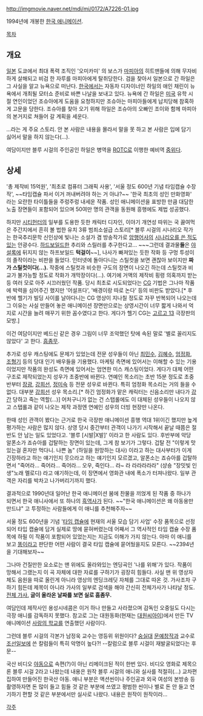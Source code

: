 http://imgmovie.naver.net/mdi/mi/0172/A7226-01.jpg

{{{#!html
<iframe width="560" height="315" src="//www.youtube.com/embed/APFbWBWXv0w" frameborder="0" allowfullscreen></iframe>}}}

1994년에 개봉한 [[한국 애니메이션]].

[[목차]]

== 개요 ==
[[일본]] 도쿄에서 최대 폭력 조직인 '오미카미' 의 보스가 [[마피아]]의 히트맨들에 의해 무자비하게 살해되고 비검 한 자루를 마피아에게 탈취당한다. 검을 찾아서 일본으로 간 하일은 그 사실을 알고 뉴욕으로 떠난다. [[한국]]에서는 자동차 디자이너인 하일의 애인 채린이 뉴욕에서 개최될 모터쇼 준비로 바쁜 나날을 보내고 있다. 뉴욕에 간 하일은 [[미국]] 유학 시절 연인이었던 조슈아에게 도움을 요청하지만 조슈아는 마피아들에게 납치당해 참혹하게 고문을 당한다. 조슈아를 찾아 오기 위해 하일은 조슈아의 오빠인 조이와 함께 마피아의 본거지로 쳐들어 갈 계획을 세운다.

...라는 게 주요 스토리. 안 본 사람은 내용을 몰라서 말을 못 하고 본 사람은 입에 담기 싫어서 말을 하지 않는다(...).    

여담이지만 블루 시걸의 주인공인 하일은 병역을 [[ROTC]]로 이행한 예비역 [[중위]]다.

== 상세 ==
'총 제작비 15억원', '최초로 컴퓨터 그래픽 사용', '서울 정도 600년 기념 타임캡슐 수장작', ~~타임캡슐 파서 이거 꺼내버려야 하는 거 아냐?~~ '한국 최초의 성인 만화영화' 라는 요란한 타이틀들을 주렁주렁 내세운 작품. 성인 애니메이션을 표방한 만큼 대담한 노출 장면들이 포함되어 있으며 50여만 명의 관객을 동원해 흥행에도 제법 성공했다.

하지만 [[시티헌터]]의 일부를 도용한 듯한 캐릭터 디자인, 이야기 개연성 따위는 국 끓여먹은 주간지에서 흔히 볼 법한 유치 3류 범죄소설급 스토리[* 블루 시걸의 시나리오 작가는 한국추리문학 신인상에 빛나는 소설가 겸 방송작가로 [[암행어사]]의 [http://www2.ktrwa.or.kr/new/?doc=bbs/gnuboard.php&bo_table=old_hoibo_1999&page=4&wr_id=140 시나리오를 쓴 적도 있는] 안광수다. [[하드보일드]]한 추리와 스릴러를 추구한다고... ~~~그런데 결과물'''들'''은 [[야설록]]에 뒤지지 않는 하프보일드 '''턱걸이'''~~], 나사가 빠져있는 듯한 작화 등 구멍 투성이의 졸작이라는 비판을 들었다. 인터넷에 돌아다니는 스틸컷을 보면 괜찮아 보이지만 '''짜가 스틸컷이다(...).''' 작중에 스틸컷과 비슷한 구도의 장면이 나오긴 하는데 스틸컷과 비교가 불가능할 정도로 작화가 개막장이다(...). 여기에 거액의 제작비 횡령 의혹까지 받는 등 여러 모로 아주 시끄러웠던 작품. 당시 최초로 시도되었다는 [[CG]] 기법은 그나마 작품에 박력을 심어주긴 했지만 '어설프다', '배경이랑 따로 논다' 등의 비판도 받았다.[* 후반에 헬기가 빌딩 사이를 날아다니는 CG 영상이 지나칠 정도로 자꾸 반복되어 나오는데 그 이유는 사실 만들어 놓은 애니메이션 장면만으로는 상영시간이 너무 짧게 나와서 억지로 시간을 늘려 매꾸기 위한 꼼수였다고 한다. 게다가 헬기 CG는 [[고르고 13]] 극장판의 모방.]

이건 여담이지만 베드신 같은 경우 그림이 너무 조악했던 탓에 속된 말로 '별로 꼴리지도 않았다' 고 한다. [[흠좀무]].

추가로 성우 캐스팅에도 문제가 있었는데 전문 성우들이 아닌 [[최민수]], [[김혜수]], [[엄정화]], [[조형기]] 등의 당대 인기 배우들을 기용했다. 마케팅 측면에 있어서는 이해할 수 있는 기용이었지만 작품의 완성도 측면에 있어서는 엄연한 미스 캐스팅이었다. 게다가 대체 어떤 구조로 제작되었는지 성우가 초중반에 바뀐다. 연예인 목소리는 초반 15분 정도로 초중반부터 [[장광]], [[강희선]], [[정미숙]] 등 전문 성우로 바뀐다. 특히 엄정화 목소리는 거의 들을 수 없다. 대부분 [[강희선]] 성우 목소리.[* 하긴 엄정화가 맡은 캐릭터는 신음소리만 내다가 [[강간]] 당하고 죽는 역할(...)] 어처구니가 없는 건 스탭롤에도 이 대체된 성우들이 나오지 않고 스탭롤과 같이 나오는 제작 과정엔 연예인 성우의 더빙 현장만 나온다.

한때 성인 관객이 봤다는 근거로 한국 극장판 애니메이션 흥행 역대 1위이긴 했지만 높게 평가하는 사람은 많지 않다. 상영 당시 중간부터 관객이 나가기 시작해서 끝날 때쯤은 절반도 안 남는 일도 있었다고. '블루 [시발|X발]' 이라고 한 사람도 있다.
후반부에 악당 알폰소가 죠슈아를 겁탈하는 장면이 있는데, 그게 참 보기가 그렇다. 겁탈 전 "이렇게 맛있는걸 혼자만 먹다니. 나쁜 놈" (하일을 원망하는 대사) 이라고 하는 대사부터가 이게 긴장하라고 하는 얘기인지 웃으라고 하는 얘기인지 모르겠고, 알폰소는 죠슈아를 겁탈하면서 "죽어라... 죽어라... 죽어라... 오우, 죽인다... 라~ 라 라라라라라" (샹숑 "장밋빛 인생"노래 멜로디) 라고 얘기하는데, 이 장면에서 영화관 내에 폭소가 터져나왔다. 일부 관객은 자리를 박차고 나가버리기까지 했다.

결과적으로 1990년대 일어난 한국 애니메이션 붐에 찬물을 끼얹게 된 작품 중 하나가 되면서 한국 애니사에서 또 하나의 [[흑역사]]가 된다. ~~"한국 애니메이션은 왜 아동용만 만드냐" 고 투정하는 사람들에게 이 애니를 추천해주자~~

서울 정도 600년을 기념 '[[타임 캡슐]]에 현재의 서울 모습 담기 사업' 수장 품목으로 선정되어 타입 캡슐에 담겨 실제로 땅에 묻혀버렸는데 어째서 그 역사적인 타임 캡슐 수장 품목에 하필 이 작품이 포함되어 있었는지는 지금도 이해가 가지 않는다. 아마 이 애니를 보고 [[똥]]이라고 판단한 어떤 사람이 결국 타임 캡슐에 묻어뒀을지도 모른다. ~~2394년을 기대해보자~~

그나마 건질만한 요소로는 맨 위에도 올라와있는 엔딩곡인 '나를 위해'가 있다. 작품이 망해서 그랬는지 이 곡 자체에 대한 자료를 구하기가 굉장히 힘들다. 사실 맨 위 영상자체도 음원을 따로 올린게 아니라 영상의 엔딩크레딧 자체를 그대로 따온 것. 가사조차 구하기 힘든데 제목이 아니라 가사의 일부로 검색을 해야 간신히 전체가사가 나타날 정도. [http://cafeanimate.net/zboard/view.php?id=talk&no=61595 전체 가사.] '''글이 올라온 날짜를 보면 실로 흠좀무.'''

여담인데 제작사인 용성시네콤은 이거 하나 만들고 사라졌으며 감독인 오중일도 다시는 극장 애니를 감독하지 못했다. 참고로 그는 대원동화(현재는 [[대원씨아이]])에서 만든 TV 애니메이션 [[사랑의 학교]]를 연출했던 사람이다.

그런데 블루 시걸의 각본가 남정욱 교수는 영등위 위원이다? [[숭실대]] [[문예창작과]] 교수로 [[조선일보]]에 쓴 칼럼들이 특히 악명이 높다?! --칼럼으로 블루 시걸이 재발굴되었다는 후문--

국산 비디오 [[야동]]으로 속편(?)이 아닌 리메이크된 적이 한번 있다. 비디오 영화로 제목으론 블루 시걸 2라고 나왔는데 내용은 원작 블루 시걸의 애니와 실사를 적절히(...) 교차편집하여 만들어진 한국산 야동. 애니 부분은 액션씬이나 주인공과 외국 여성의 본방송 등 촬영하자면 돈 많이 들고 힘들 것 같은 부분에 쓰였고 평범한 씬이나 별로 돈 안 들고 연기하기 편할 것 같은 부분에서만 실사로 나왔다. 내용은 원작이 원작이라...

[[각주]]
